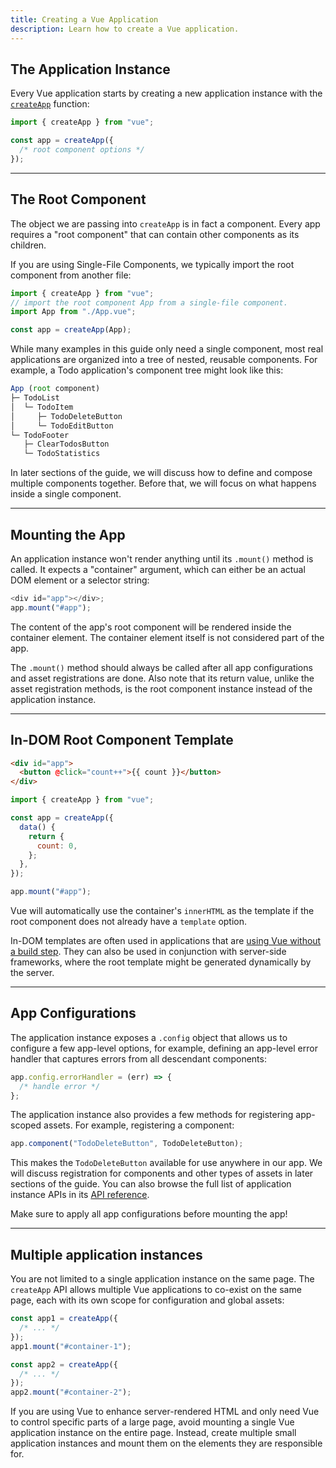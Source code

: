 ```yaml
---
title: Creating a Vue Application
description: Learn how to create a Vue application.
---
```


## The Application Instance

Every Vue application starts by creating a new application instance with the [`createApp`](https://vuejs.org/api/application.html#createapp) function:

```js
import { createApp } from "vue";

const app = createApp({
  /* root component options */
});
```

---

## The Root Component

The object we are passing into `createApp` is in fact a component. Every app requires a "root component" that can contain other components as its children.

If you are using Single-File Components, we typically import the root component from another file:

```js
import { createApp } from "vue";
// import the root component App from a single-file component.
import App from "./App.vue";

const app = createApp(App);
```

While many examples in this guide only need a single component, most real applications are organized into a tree of nested, reusable components. For example, a Todo application's component tree might look like this:

```js
App (root component)
├─ TodoList
│  └─ TodoItem
│     ├─ TodoDeleteButton
│     └─ TodoEditButton
└─ TodoFooter
   ├─ ClearTodosButton
   └─ TodoStatistics
```

In later sections of the guide, we will discuss how to define and compose multiple components together. Before that, we will focus on what happens inside a single component.

---

## Mounting the App

An application instance won't render anything until its `.mount()` method is called. It expects a "container" argument, which can either be an actual DOM element or a selector string:

```js
<div id="app"></div>;
app.mount("#app");
```

The content of the app's root component will be rendered inside the container element. The container element itself is not considered part of the app.

The `.mount()` method should always be called after all app configurations and asset registrations are done. Also note that its return value, unlike the asset registration methods, is the root component instance instead of the application instance.

---

## In-DOM Root Component Template

```html
<div id="app">
  <button @click="count++">{{ count }}</button>
</div>
```

```js
import { createApp } from "vue";

const app = createApp({
  data() {
    return {
      count: 0,
    };
  },
});

app.mount("#app");
```

Vue will automatically use the container's `innerHTML` as the template if the root component does not already have a `template` option.

In-DOM templates are often used in applications that are [using Vue without a build step](https://vuejs.org/guide/quick-start.html#using-vue-from-cdn). They can also be used in conjunction with server-side frameworks, where the root template might be generated dynamically by the server.

---

## App Configurations​

The application instance exposes a `.config` object that allows us to configure a few app-level options, for example, defining an app-level error handler that captures errors from all descendant components:

```js
app.config.errorHandler = (err) => {
  /* handle error */
};
```

The application instance also provides a few methods for registering app-scoped assets. For example, registering a component:

```js
app.component("TodoDeleteButton", TodoDeleteButton);
```

This makes the `TodoDeleteButton` available for use anywhere in our app. We will discuss registration for components and other types of assets in later sections of the guide. You can also browse the full list of application instance APIs in its [API reference](https://vuejs.org/api/application.html).

Make sure to apply all app configurations before mounting the app!

---

## Multiple application instances

You are not limited to a single application instance on the same page. The `createApp` API allows multiple Vue applications to co-exist on the same page, each with its own scope for configuration and global assets:

```js
const app1 = createApp({
  /* ... */
});
app1.mount("#container-1");

const app2 = createApp({
  /* ... */
});
app2.mount("#container-2");
```

If you are using Vue to enhance server-rendered HTML and only need Vue to control specific parts of a large page, avoid mounting a single Vue application instance on the entire page. Instead, create multiple small application instances and mount them on the elements they are responsible for.
